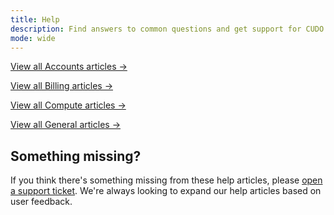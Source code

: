 ```yaml
---
title: Help
description: Find answers to common questions and get support for CUDO Compute.
mode: wide
---
```


<Tabs>
	<Tab title="Accounts">
		<CardGroup columns={2}>
			<Card href="/docs/help/accounts/how-can-i-create-an-account" title="Create an account" />
			<Card href="/docs/help/accounts/i-forgot-my-password-what-can-i-do" title="Reset password" />
			<Card href="/docs/help/accounts/how-do-i-change-my-account-details" title="Update details" />
			<Card href="/docs/help/accounts/where-can-i-change-my-password" title="Change password" />
		</CardGroup>
		<p><a href="/docs/help/accounts">View all Accounts articles →</a></p>
	</Tab>
	<Tab title="Billing">
		<CardGroup columns={2}>
			<Card href="/docs/help/billing/what-payment-methods-are-supported" title="Payment methods" />
			<Card href="/docs/help/billing/what-is-the-difference-between-hourly-and-monthly-costs" title="Hourly vs Monthly" />
			<Card href="/docs/help/billing/when-do-i-get-invoiced-for-my-use" title="Invoicing" />
			<Card href="/docs/help/billing/where-can-i-find-the-auto-recharge-feature" title="Auto recharge" />
		</CardGroup>
		<p><a href="/docs/help/billing">View all Billing articles →</a></p>
	</Tab>
	<Tab title="Compute">
		<CardGroup columns={2}>
			<Card href="/docs/help/compute/how-do-i-create-a-vm" title="Create a VM" />
			<Card href="/docs/help/compute/how-do-i-delete-my-vm" title="Delete a VM" />
			<Card href="/docs/help/compute/adding-a-user-to-a-project" title="Add project user" />
			<Card href="/docs/help/compute/how-do-i-recover-a-deleted-vm" title="Recover VM" />
		</CardGroup>
		<p><a href="/docs/help/compute">View all Compute articles →</a></p>
	</Tab>
	<Tab title="General">
		<CardGroup columns={2}>
			<Card href="/docs/help/general/how-to-get-started" title="Get started" />
			<Card href="/docs/help/general/how-can-i-get-support-for-my-problem" title="Get support" />
			<Card href="/docs/help/general/am-i-charged-if-a-vm-is-stopped-powered-off" title="Stopped VM billing" />
			<Card href="/docs/help/general/where-can-i-check-the-service-status" title="Service status" />
		</CardGroup>
		<p><a href="/docs/help/general">View all General articles →</a></p>
	</Tab>
</Tabs>

## Something missing?

If you think there's something missing from these help articles, please [open a support ticket](https://compute.cudo.org/?support=open). We're always looking to expand our help articles based on user feedback.
